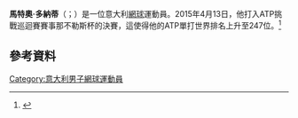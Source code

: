 '''馬特奧·多納蒂'''（{{lang-it|Matteo Donati}}；{{bd|1995年|2月28日}}）是一位意大利[[網球|網球]]運動員。2015年4月13日，他打入ATP挑戰巡迴賽賽事那不勒斯杯的決賽，這使得他的ATP單打世界排名上升至247位。<ref>{{cite web|title=Italian Wild Card Scores Stunner|url=http://www.atpworldtour.com/News/Tennis/2015/05/18/Rome-Sunday-Anderson-Gulbis.aspx|work=atpworldtour.com|publisher=ATP|access-date=2015-07-02|archive-date=2015-05-18|archive-url=https://web.archive.org/web/20150518084954/http://www.atpworldtour.com/News/Tennis/2015/05/18/Rome-Sunday-Anderson-Gulbis.aspx|dead-url=no}}</ref>

==參考資料==
{{Reflist}}

{{DEFAULTSORT:Donati, Matteo}}
[[Category:意大利男子網球運動員|Category:意大利男子網球運動員]]
